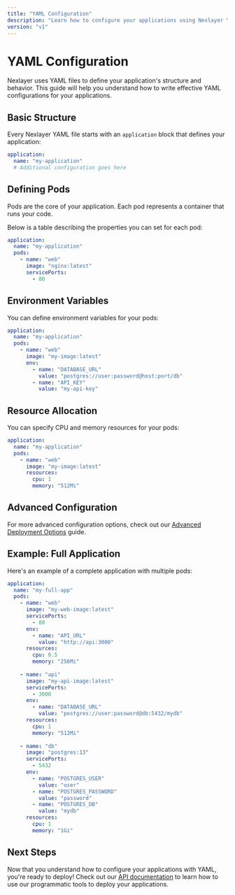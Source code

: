 ```yaml
---
title: "YAML Configuration"
description: "Learn how to configure your applications using Nexlayer YAML"
version: "v1"
---
```



# YAML Configuration

Nexlayer uses YAML files to define your application's structure and behavior. This guide will help you understand how to write effective YAML configurations for your applications.

## Basic Structure

Every Nexlayer YAML file starts with an `application` block that defines your application:

```yaml
application:
  name: "my-application"
  # Additional configuration goes here
```

## Defining Pods

Pods are the core of your application. Each pod represents a container that runs your code.

Below is a table describing the properties you can set for each pod:

```yaml
application:
  name: "my-application"
  pods:
    - name: "web"
      image: "nginx:latest"
      servicePorts:
        - 80
```

## Environment Variables

You can define environment variables for your pods:

```yaml
application:
  name: "my-application"
  pods:
    - name: "web"
      image: "my-image:latest"
      env:
        - name: "DATABASE_URL"
          value: "postgres://user:password@host:port/db"
        - name: "API_KEY"
          value: "my-api-key"
```

## Resource Allocation

You can specify CPU and memory resources for your pods:

```yaml
application:
  name: "my-application"
  pods:
    - name: "web"
      image: "my-image:latest"
      resources:
        cpu: 1
        memory: "512Mi"
```

## Advanced Configuration

For more advanced configuration options, check out our [Advanced Deployment Options](/docs/deployment/advanced-options) guide.

## Example: Full Application

Here's an example of a complete application with multiple pods:

```yaml
application:
  name: "my-full-app"
  pods:
    - name: "web"
      image: "my-web-image:latest"
      servicePorts:
        - 80
      env:
        - name: "API_URL"
          value: "http://api:3000"
      resources:
        cpu: 0.5
        memory: "256Mi"
    
    - name: "api"
      image: "my-api-image:latest"
      servicePorts:
        - 3000
      env:
        - name: "DATABASE_URL"
          value: "postgres://user:password@db:5432/mydb"
      resources:
        cpu: 1
        memory: "512Mi"
    
    - name: "db"
      image: "postgres:13"
      servicePorts:
        - 5432
      env:
        - name: "POSTGRES_USER"
          value: "user"
        - name: "POSTGRES_PASSWORD"
          value: "password"
        - name: "POSTGRES_DB"
          value: "mydb"
      resources:
        cpu: 1
        memory: "1Gi"
```

## Next Steps

Now that you understand how to configure your applications with YAML, you're ready to deploy! Check out our [API documentation](/docs/api-reference/overview) to learn how to use our programmatic tools to deploy your applications.
